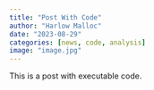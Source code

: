 ```yaml
---
title: "Post With Code"
author: "Harlow Malloc"
date: "2023-08-29"
categories: [news, code, analysis]
image: "image.jpg"
---
```


This is a post with executable code.
